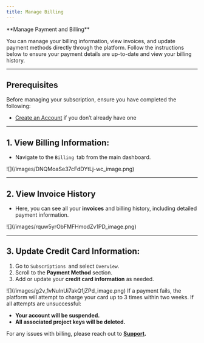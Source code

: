 ```yaml
---
title: Manage Billing
---
```


<Note>
**Manage Payment and Billing**

You can manage your billing information, view invoices, and update payment methods directly through the platform. Follow the instructions below to ensure your payment details are up-to-date and view your billing history.
</Note>

***

## Prerequisites

Before managing your subscription, ensure you have completed the following:

- [Create an Account](/getting-started) if you don’t already have one

***

## 1. View Billing Information:

- Navigate to the `Billing `tab from the main dashboard.

<Frame>
![](/images/DNQMoaSe37cFdDYtLj-wc_image.png)
</Frame>

***

## 2. View Invoice History

- Here, you can see all your **invoices** and billing history, including detailed payment information.

<Frame>
![](/images/rquw5yrObFMFHmodZv1PD_image.png)
</Frame>

***

## 3. Update Credit Card Information:

1. Go to `Subscriptions `and select `Overview`.
2. Scroll to the **Payment Method** section.
3. Add or update your **credit card information** as needed.

<Frame>
![](/images/g2v_1vNulnUi7akQ1jZPd_image.png)
</Frame>

<Note>
If a payment fails, the platform will attempt to charge your card up to 3 times within two weeks. If all attempts are unsuccessful:

- **Your account will be suspended.**
- **All associated project keys will be deleted.**
</Note>

For any issues with billing, please reach out to <a href="mailto:info@gomaestro.org" target="_blank">**Support**</a>**.**
